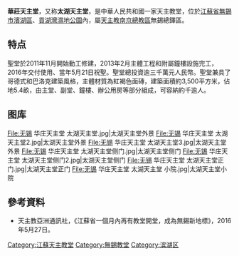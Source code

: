 {{coord|31.46522|N|120.33743|E|type:landmark|format=dms|display=title}}

'''華莊天主堂'''，又称'''太湖天主堂'''，是中華人民共和國一家天主教堂，位於[[江蘇省|江蘇省]][[無錫市|無錫市]][[濱湖區|濱湖區]]、[[貢湖灣濕地公園|貢湖灣濕地公園]]內，屬[[天主教南京總教區|天主教南京總教區]]無錫總鐸區。

== 特点 ==
聖堂於2011年11月開始動工修建，2013年2月主體工程和附屬鐘樓設施完工，2016年交付使用、當年5月21日祝聖。聖堂總投資逾三千萬元人民幣。聖堂兼具了哥德式和巴洛克建築風格，主體材質為紅褐色面磚，建築面積約3,500平方米，佔地5.4畝，由主堂、副堂、鐘樓、辦公用房等部分組成，可容納約千逾人。

== 图库 ==
<gallery mode="packed-overlay" heights="200">
File:无锡 华庄天主堂 太湖天主堂.jpg|太湖天主堂外景
File:无锡 华庄天主堂 太湖天主堂2.jpg|太湖天主堂外景
File:无锡 华庄天主堂 太湖天主堂3.jpg|太湖天主堂外景
File:无锡 华庄天主堂 太湖天主堂侧门.jpg|太湖天主堂侧门
File:无锡 华庄天主堂 太湖天主堂侧门2.jpg|太湖天主堂侧门
File:无锡 华庄天主堂 太湖天主堂正门.jpg|太湖天主堂正门
File:无锡 华庄天主堂 太湖天主堂 小院.jpg|太湖天主堂小院
</gallery>


==參考資料==
*天主教亞洲通訊社，《江蘇省一個月內再有教堂開堂，成為無錫新地標》，2016年5月27日。
[[Category:江蘇天主教堂|Category:江蘇天主教堂]]
[[Category:無錫教堂|Category:無錫教堂]]
[[Category:滨湖区|Category:滨湖区]]
